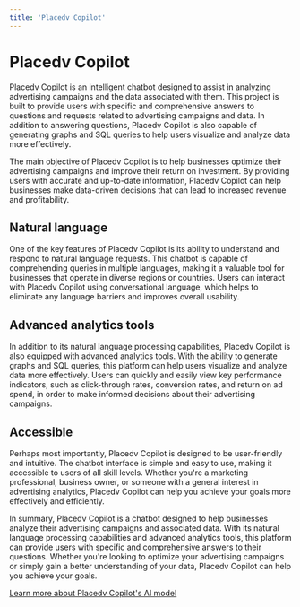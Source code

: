 ```yaml
---
title: 'Placedv Copilot'
---
```


# Placedv Copilot

Placedv Copilot is an intelligent chatbot designed to assist in analyzing advertising campaigns and the data associated with them. This project is built to provide users with specific and comprehensive answers to questions and requests related to advertising campaigns and data. In addition to answering questions, Placedv Copilot is also capable of generating graphs and SQL queries to help users visualize and analyze data more effectively.


The main objective of Placedv Copilot is to help businesses optimize their advertising campaigns and improve their return on investment. By providing users with accurate and up-to-date information, Placedv Copilot can help businesses make data-driven decisions that can lead to increased revenue and profitability.

## Natural language

One of the key features of Placedv Copilot is its ability to understand and respond to natural language requests. This chatbot is capable of comprehending queries in multiple languages, making it a valuable tool for businesses that operate in diverse regions or countries. Users can interact with Placedv Copilot using conversational language, which helps to eliminate any language barriers and improves overall usability.

## Advanced analytics tools

In addition to its natural language processing capabilities, Placedv Copilot is also equipped with advanced analytics tools. With the ability to generate graphs and SQL queries, this platform can help users visualize and analyze data more effectively. Users can quickly and easily view key performance indicators, such as click-through rates, conversion rates, and return on ad spend, in order to make informed decisions about their advertising campaigns.

## Accessible

Perhaps most importantly, Placedv Copilot is designed to be user-friendly and intuitive. The chatbot interface is simple and easy to use, making it accessible to users of all skill levels. Whether you're a marketing professional, business owner, or someone with a general interest in advertising analytics, Placedv Copilot can help you achieve your goals more effectively and efficiently.

In summary, Placedv Copilot is a chatbot designed to help businesses analyze their advertising campaigns and associated data. With its natural language processing capabilities and advanced analytics tools, this platform can provide users with specific and comprehensive answers to their questions. Whether you're looking to optimize your advertising campaigns or simply gain a better understanding of your data, Placedv Copilot can help you achieve your goals.

[Learn more about Placedv Copilot's AI model](/models/placedv-saturn)

